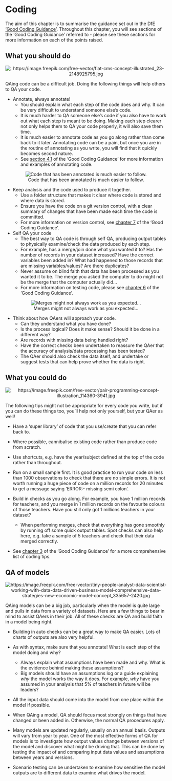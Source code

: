 # Coding

The aim of this chapter is to summarise the guidance set out in the DfE ['Good Coding Guidance'](https://dfe-analytical-services.github.io/good-code-practice/). Throughout this chapter, you will see sections of the 'Good Coding Guidance' referred to - please see these sections for more information on each of the points raised.

## What you __should__ do

<center>

![](pictures/code_pic.jpg "https://image.freepik.com/free-vector/flat-cms-concept-illustrated_23-2148925795.jpg")
</center>

QAing code can be a difficult job. Doing the following things will help others to QA your code.

* Annotate, always annotate!
  + You should explain what each step of the code does and why. It can be very difficult to understand someone else's code.
  + It is much harder to QA someone else's code if you also have to work out what each step is meant to be doing. Making each step clearer not only helps them to QA your code properly, it will also save them time.
  + It is much easier to annotate code as you go along rather than come back to it later. Annotating code can be a pain, but once you are in the routine of annotating as you write, you will find that it quickly becomes second nature.
  + See [section 4.1](https://dfe-analytical-services.github.io/good-code-practice/good.html#descriptive-and-informative-comments) of the 'Good Coding Guidance' for more information and examples of annotating code.
  
<center>

![Code that has been annotated is much easier to follow.](pictures/code-example.png "A screenshot of example annotated code in R")

</center>

* Keep analysis and the code used to produce it together.
  + Use a folder structure that makes it clear where code is stored and where data is stored.
  + Ensure you have the code on a git version control, with a clear summary of changes that have been made each time the code is committed.
  + For more information on version control, see [chapter 7](https://dfe-analytical-services.github.io/good-code-practice/VC.html) of the 'Good Coding Guidance'.
 
* Self QA your code
  + The best way to QA code is through self QA, producing output tables to physically examine/check the data produced by each step.
  + For example, has a merge/join done what you wanted it to? Has the number of records in your dataset increased? Have the correct variables been added in? What had happened to those records that are missing variables/values? Are there duplicates?
  + Never assume on blind faith that data has been processed as you wanted it to be. The merge you asked the computer to do might not be the merge that the computer actually did...
  + For more information on testing code, please see [chapter 6](https://dfe-analytical-services.github.io/good-code-practice/testing.html) of the 'Good Coding Guidance'.

<center>

![Merges might not always work as you expected...](pictures/merge_pic.png "http://guides.beanstalkapp.com/version-control/getting-started-with-git.html")

</center>

* Think about how QAers will approach your code.
  + Can they understand what you have done?
  + Is the process logical? Does it make sense? Should it be done in a different way?
  + Are records with missing data being handled right?
  + Have the correct checks been undertaken to reassure the QAer that the accuracy of analysis/data processing has been tested?
  + The QAer should also check the data itself, and undertake or suggest tests that can help prove whether the data is right.
 
## What you __could__ do

<center>

![](pictures\code-2.jpg "https://image.freepik.com/free-vector/pair-programming-concept-illustration_114360-3941.jpg")

</center>

The following tips might not be appropriate for every code you write, but if you can do these things too, you'll help not only yourself, but your QAer as well!

* Have a 'super library' of code that you use/create that you can refer back to.

* Where possible, cannibalise existing code rather than produce code from scratch.

* Use shortcuts, e.g. have the year/subject defined at the top of the code rather than throughout.

* Run on a small sample first. It is good practice to run your code on less than 1000 observations to check that there are no simple errors. It is not worth running a huge piece of code on a million records for 20 minutes to get a message saying 'ERROR:- missing semi colon'.

* Build in checks as you go along. For example, you have 1 million records for teachers, and you merge in 1 million records on the favourite colours of those teachers. Have you still only got 1 millions teachers in your dataset?
  + When performing merges, check that everything has gone smoothly by running off some quick output tables. Spot checks can also help here, e.g. take a sample of 5 teachers and check that their data merged correctly.
  
* See [chapter 3](https://dfe-analytical-services.github.io/good-code-practice/fundamentals.html) of the 'Good Coding Guidance' for a more comprehensive list of coding tips.

## QA of models

<center>

![](pictures\modelling_pic.jpg "https://image.freepik.com/free-vector/tiny-people-analyst-data-scientist-working-with-data-data-driven-business-model-comprehensive-data-strategies-new-economic-model-concept_335657-2420.jpg")
</center>

QAing models can be a big job, particularly when the model is quite large and pulls in data from a variety of datasets. Here are a few things to bear in mind to assist QAers in their job. All of these checks are QA and build faith in a model being right.

* Building in auto checks can be a great way to make QA easier. Lots of charts of outputs are also very helpful.

* As with syntax, make sure that you annotate! What is each step of the model doing and why?
  + Always explain what assumptions have been made and why. What is the evidence behind making these assumptions?
  + Big models should have an assumptions log or a guide explaining *why* the model works the way it does. For example, *why* have you assumed in your analysis that 5% of teachers in future will be leaders?
 
* All the input data should come into the model from one place within the model if possible.

* When QAing a model, QA should focus most strongly on things that have changed or been added in. Otherwise, the normal QA procedures apply.

* Many models are updated regularly, usually on an annual basis. Outputs will vary from year to year. One of the most effective forms of QA for models is to investigate *how* output values change between versions of the model and discover what might be driving that. This can be done by testing the impact of and comparing input data values and assumptions between years and versions.

* Scenario testing can be undertaken to examine how sensitive the model outputs are to different data to examine what drives the model.